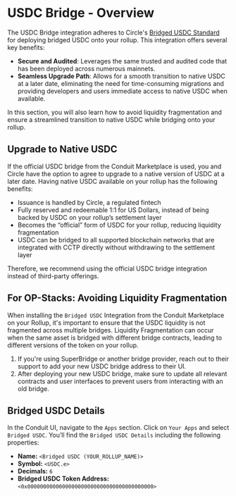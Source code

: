 
# USDC Bridge - Overview

The USDC Bridge integration adheres to Circle's [Bridged USDC Standard](https://www.circle.com/en/bridged-usdc) for deploying bridged USDC onto your rollup. This integration offers several key benefits:

- **Secure and Audited**: Leverages the same trusted and audited code that has been deployed across numerous mainnets.
- **Seamless Upgrade Path**: Allows for a smooth transition to native USDC at a later date, eliminating the need for time-consuming migrations and providing developers and users immediate access to native USDC when available.

In this section, you will also learn how to avoid liquidity fragmentation and ensure a streamlined transition to native USDC while bridging onto your rollup.

## Upgrade to Native USDC

If the official USDC bridge from the Conduit Marketplace is used, you and Circle have the option to agree to upgrade to a native version of USDC at a later date. Having native USDC available on your rollup has the following benefits:

- Issuance is handled by Circle, a regulated fintech
- Fully reserved and redeemable 1:1 for US Dollars, instead of being backed by USDC on your rollup’s settlement layer
- Becomes the “official” form of USDC for your rollup, reducing liquidity fragmentation
- USDC can be bridged to all supported blockchain networks that are integrated with CCTP directly without withdrawing to the settlement layer

Therefore, we recommend using the official USDC bridge integration instead of third-party offerings.

## For OP-Stacks: Avoiding Liquidity Fragmentation

When installing the `Bridged USDC` Integration from the Conduit Marketplace on your Rollup, it's important to ensure that the USDC liquidity is not fragmented across multiple bridges. Liquidity Fragmentation can occur when the same asset is bridged with different bridge contracts, leading to different versions of the token on your rollup.

1. If you're using SuperBridge or another bridge provider, reach out to their support to add your new USDC bridge address to their UI.
2. After deploying your new USDC bridge, make sure to update all relevant contracts and user interfaces to prevent users from interacting with an old bridge.

## Bridged USDC Details

In the Conduit UI, navigate to the `Apps` section. Click on `Your Apps` and select `Bridged USDC`. You’ll find the `Bridged USDC Details` including the following properties:

- **Name:** `<Bridged USDC (YOUR_ROLLUP_NAME)>`
- **Symbol:** `<USDC.e>`
- **Decimals:** `6`
- **Bridged USDC Token Address:** `<0x0000000000000000000000000000000000000000>`
